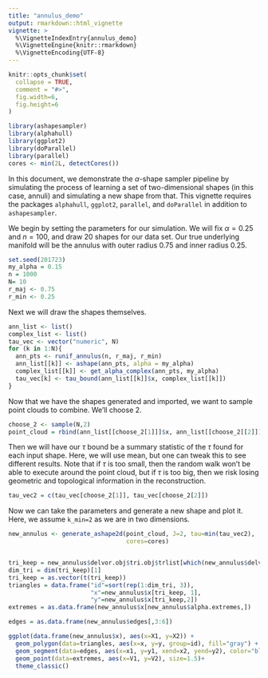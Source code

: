 ---
title: "annulus_demo"
output: rmarkdown::html_vignette
vignette: >
  %\VignetteIndexEntry{annulus_demo}
  %\VignetteEngine{knitr::rmarkdown}
  %\VignetteEncoding{UTF-8}
---

```{r, include = FALSE}
knitr::opts_chunk$set(
  collapse = TRUE,
  comment = "#>",
  fig.width=6,
  fig.height=6
)
```

```{r setup}
library(ashapesampler)
library(alphahull)
library(ggplot2)
library(doParallel)
library(parallel)
cores <- min(2L, detectCores())
```

In this document, we demonstrate the $\alpha$-shape sampler pipeline by simulating
the process of learning a set of two-dimensional shapes (in this case, annuli) and
simulating a new shape from that. This vignette requires the packages `alphahull`, 
`ggplot2`, `parallel`, and `doParallel` in addition to `ashapesampler`.

We begin by setting the parameters for our simulation. We will fix $\alpha=0.25$ 
and $n=100$, and draw 20 shapes for our data set. Our true underlying manifold
will be the annulus with outer radius 0.75 and inner radius 0.25.

```{r}
set.seed(201723)
my_alpha = 0.15
n = 1000
N= 10
r_maj <- 0.75
r_min <- 0.25
```

Next we will draw the shapes themselves.

```{r}
ann_list <- list()
complex_list <- list()
tau_vec <- vector("numeric", N)
for (k in 1:N){
  ann_pts <- runif_annulus(n, r_maj, r_min)
  ann_list[[k]] <- ashape(ann_pts, alpha = my_alpha)
  complex_list[[k]] <- get_alpha_complex(ann_pts, my_alpha)
  tau_vec[k] <- tau_bound(ann_list[[k]]$x, complex_list[[k]])
}
```

Now that we have the shapes generated and imported, we want to sample point clouds
to combine. We'll choose 2.

```{r}
choose_2 <- sample(N,2)
point_cloud = rbind(ann_list[[choose_2[1]]]$x, ann_list[[choose_2[[2]]]]$x)
```

Then we will have our $\tau$ bound be a summary statistic of the $\tau$ found for 
each input shape. Here, we will use mean, but one can tweak this to see different
results. Note that if $\tau$ is too small, then the random walk won't be able to 
execute around the point cloud, but if $\tau$ is too big, then we risk losing 
geometric and topological information in the reconstruction.

```{r}
tau_vec2 = c(tau_vec[choose_2[1]], tau_vec[choose_2[2]])
```

Now we can take the parameters and generate a new shape and plot it. Here, we assume `k_min=2` as we are in two dimensions.
```{r}
new_annulus <- generate_ashape2d(point_cloud, J=2, tau=min(tau_vec2), 
                                 cores=cores)


tri_keep = new_annulus$delvor.obj$tri.obj$trlist[which(new_annulus$delvor.obj$tri.obj$cclist[,3]<new_annulus$alpha), 1:3]
dim_tri = dim(tri_keep)[1]
tri_keep = as.vector(t(tri_keep))
triangles = data.frame("id"=sort(rep(1:dim_tri, 3)), 
                       "x"=new_annulus$x[tri_keep, 1], 
                       "y"=new_annulus$x[tri_keep,2])
extremes = as.data.frame(new_annulus$x[new_annulus$alpha.extremes,])

edges = as.data.frame(new_annulus$edges[,3:6])

ggplot(data.frame(new_annulus$x), aes(x=X1, y=X2)) +
  geom_polygon(data=triangles, aes(x=x, y=y, group=id), fill="gray") +
  geom_segment(data=edges, aes(x=x1, y=y1, xend=x2, yend=y2), color="blue")+
  geom_point(data=extremes, aes(x=V1, y=V2), size=1.5)+
  theme_classic()
```


